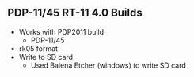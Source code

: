 == PDP-11/45 RT-11 4.0 Builds ==

* Works with PDP2011 build
** PDP-11/45
* rk05 format
* Write to SD card
** Used Balena Etcher (windows) to write SD card
